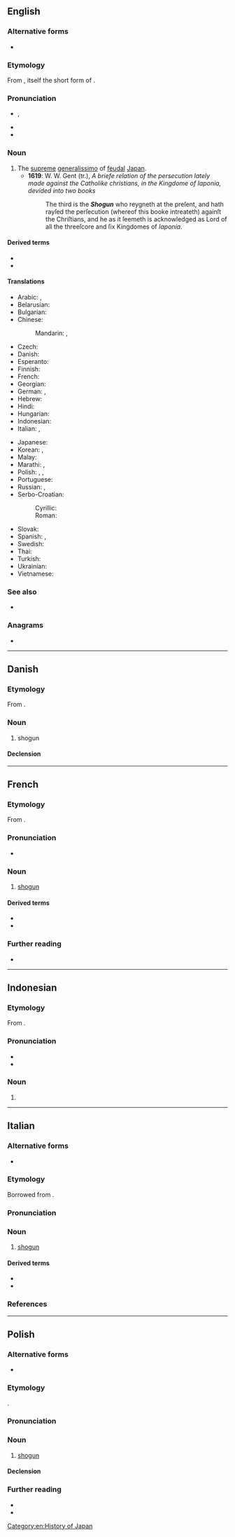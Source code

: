 {{also|shōgun}}
==English==
{{wikipedia}}

===Alternative forms===
* {{q|obsolete}} {{l|en|xogun}}

===Etymology===
From {{bor|en|ja|将軍|tr=shōgun}}, itself the short form of {{m|ja|sc=Jpan|征夷大将軍|tr=seii taishōgun|lit=[[general]] who [[overcome]]s the [[barbarian]]s}}.

===Pronunciation===
* {{enPR|shō'gŭn}}, {{IPA|en|/ˈʃəʊɡʌn/}}
* {{audio|en|LL-Q1860 (eng)-Vealhurl-shogun.wav|Audio (Southern England)}}
* {{rhymes|en|əʊɡən|s=2}}

===Noun===
{{en-noun|s|shogun}}

# The [[supreme]] [[generalissimo]] of [[feudal]] [[Japan]].
#* '''1619''': W. W. Gent (tr.), ''A briefe relation of the persecution lately made against the Catholike christians, in the Kingdome of Iaponia, devided into two books''
#*: The third is the '''''Shogun''''' who reygneth at the preſent, and hath rayſed the perſecution (whereof this booke intreateth) againſt the Chriſtians, and he as it ſeemeth is acknowledged as Lord of all the threeſcore and ſix Kingdomes of ''Iaponia''.

====Derived terms====
* {{l|en|shogunate}}
* {{l|en|shogunal}}

====Translations====
{{trans-top|supreme generalissimo of feudal Japan}}
* Arabic: {{t|ar|شُوغُون|m|tr=šogun}}, {{t|ar|شُوغُون|m}}
* Belarusian: {{t|be|сёгун|m}}
* Bulgarian: {{t|bg|шо́гун|m}}
* Chinese:
*: Mandarin: {{t+|cmn|將軍|sc=Hani}}, {{t+|cmn|将军|tr=jiāngjūn|sc=Hani}}
* Czech: {{t|cs|šógun|m}}
* Danish: {{t|da|shogun|c}}
* Esperanto: {{t|eo|ŝoguno}}
* Finnish: {{t+|fi|shōgun}}
* French: {{t+|fr|shogun|m}}
* Georgian: {{t|ka|სიოგუნი|sc=Geor}}
* German: {{t+|de|Shōgun|m}}, {{t|de|Shogun|m}}
* Hebrew: {{t|he|שוגון|m|tr=shogun}}
* Hindi: {{t|hi|शोगुन|m}}
* Hungarian: {{t+|hu|sógun}}
* Indonesian: {{t+|id|syogun}}
* Italian: {{t|it|shōgun|m}}, {{t|it|siogun|m}}
{{trans-mid}}
* Japanese: {{t+|ja|将軍|tr=shōgun}}
* Korean: {{t+|ko|장군}}, {{t|ko|쇼군}}
* Malay: {{t|ms|syogun}}
* Marathi: {{t|mr|शोगुन|m}}, {{t|mr|शोउगुन|m}}
* Polish: {{t+|pl|siogun|m}}, {{t+|pl|szogun|m}}, {{t+|pl|shogun|m}}
* Portuguese: {{t+|pt|xogum|m}}
* Russian: {{t+|ru|сёгу́н|m}}, {{t+|ru|сёгун|m}}
* Serbo-Croatian:
*: Cyrillic: {{t|sh|шогун|m}}
*: Roman: {{t+|sh|šogun|m}}
* Slovak: {{t|sk|šógun|m}}
* Spanish: {{t|es|shōgun|m}}, {{t|es|sogún|m}}
* Swedish: {{t+|sv|shogun}}
* Thai: {{t|th|โชกุน}}
* Turkish: {{t|tr|şogun}}
* Ukrainian: {{t|uk|сьо́ґун|m}}
* Vietnamese: {{t|vi|shōgun}}
{{trans-bottom}}

===See also===
* {{pedia}}

===Anagrams===
* {{anagrams|en|a=ghnosu|snough}}

[[Category:en:History of Japan]]

----

==Danish==

===Etymology===
From {{bor|da|ja|将軍|tr=shōgun}}.

===Noun===
{{da-noun}}

# shogun

====Declension====
{{da-decl|en|er}}

----

==French==
{{wikipedia|lang=fr}}

===Etymology===
From {{bor|fr|ja|将軍|tr=shōgun}}.

===Pronunciation===
* {{fr-IPA|chogoun}}

===Noun===
{{fr-noun|m}}

# [[#English|shogun]]

====Derived terms====
* {{l|fr|shogunal}}
* {{l|fr|shogunat}}

===Further reading===
* {{R:TLFi}}

{{C|fr|History of Japan}}

----

==Indonesian==
{{wikipedia|lang=id}}

===Etymology===
From {{bor|id|ja|将軍|tr=shōgun}}.

===Pronunciation===
* {{IPA|id|/ʃo.ɡun/}}
* {{hyphenation|id|sho|gun}}

===Noun===
{{id-noun|}}

# {{nonstandard spelling of|id|syogun}}

----

==Italian==

===Alternative forms===
* {{alter|it|sciogun}}

===Etymology===
Borrowed from {{bor|it|ja|将軍|tr=shōgun}}.

===Pronunciation===
{{it-pr|shògun,shogùn<ref:{{R:it:DiPI}}>}}

===Noun===
{{it-noun|m|#}}

# [[#English|shogun]]

====Derived terms====
* {{l|it|shogunale}}
* {{l|it|shogunato}}

===References===
<references />

----

==Polish==

===Alternative forms===
* {{alt|pl|siogun|szogun}}

===Etymology===
{{bor+|pl|ja|将軍|tr=shōgun}}.

===Pronunciation===
{{pl-p|siogun|szogun|h=sho.gun}}

===Noun===
{{pl-noun|m-pr}}

# {{lb|pl|uncommon}} [[#English|shogun]]

====Declension====
{{pl-decl-noun
|shogun|shoguni/shogunowie
|shoguna|shogunów
|shogunowi|shogunom
|shoguna|shoguni/shogunowie
|shogunem|shogunami
|shogunie|shogunach
|shogunie|shoguni/shogunowie
}}

===Further reading===
* {{R:pl:WSJP}}
* {{R:pl:PWN}}